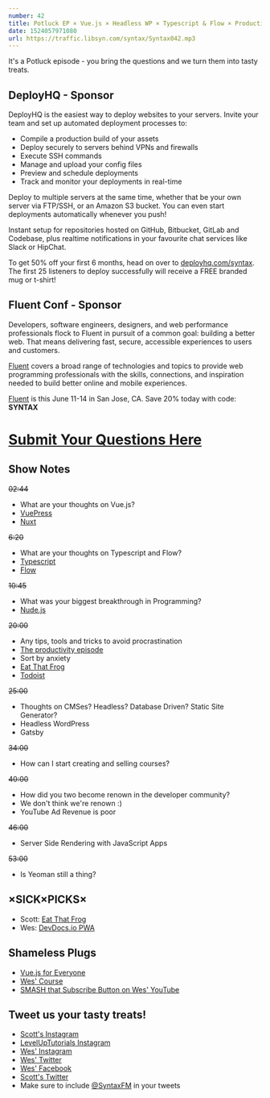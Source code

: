 ```yaml
---
number: 42
title: Potluck EP × Vue.js × Headless WP × Typescript & Flow × Productivity × Server Side Rendering × Yeoman
date: 1524057971080
url: https://traffic.libsyn.com/syntax/Syntax042.mp3
---
```


It's a Potluck episode - you bring the questions and we turn them into tasty treats.

## DeployHQ - Sponsor

DeployHQ is the easiest way to deploy websites to your servers. Invite your team and set up automated deployment processes to:

* Compile a production build of your assets
* Deploy securely to servers behind VPNs and firewalls
* Execute SSH commands
* Manage and upload your config files
* Preview and schedule deployments
* Track and monitor your deployments in real-time

Deploy to multiple servers at the same time, whether that be your own server via FTP/SSH, or an Amazon S3 bucket. You can even start deployments automatically whenever you push!

Instant setup for repositories hosted on GitHub, Bitbucket, GitLab and Codebase, plus realtime notifications in your favourite chat services like Slack or HipChat.

To get 50% off your first 6 months, head on over to [deployhq.com/syntax](https://www.deployhq.com/syntax). The first 25 listeners to deploy successfully will receive a FREE branded mug or t-shirt!

## Fluent Conf - Sponsor

Developers, software engineers, designers, and web performance professionals flock to Fluent in pursuit of a common goal: building a better web. That means delivering fast, secure, accessible experiences to users and customers.

[Fluent](https://conferences.oreilly.com/fluent/fl-ca) covers a broad range of technologies and topics to provide web programming professionals with the skills, connections, and inspiration needed to build better online and mobile experiences.

[Fluent](https://conferences.oreilly.com/fluent/fl-ca) is this June 11-14 in San Jose, CA. Save 20% today with code: **SYNTAX**


# [Submit Your Questions Here](https://docs.google.com/forms/d/e/1FAIpQLSfQlAo1wXHiJMySdU-h8QMtfoz92aMS9eycEHXB6eRCLh8KHA/viewform)

## Show Notes

~~02:44~~

* What are your thoughts on Vue.js?
* [VuePress](https://vuepress.vuejs.org/)
* [Nuxt](https://nuxtjs.org/)

~~6:20~~

* What are your thoughts on Typescript and Flow?
* [Typescript](https://www.typescriptlang.org/)
* [Flow](https://flow.org/)

~~10:45~~

* What was your biggest breakthrough in Programming?
* [Nude.js](https://github.com/pa7/nude.js/)


~~20:00~~

* Any tips, tools and tricks to avoid procrastination
* [The productivity episode](https://syntax.fm/show/011/our-favourite-productivity-hacks)
* Sort by anxiety
* [Eat That Frog](https://amzn.to/2HajbS0)
* [Todoist](https://en.todoist.com/)

~~25:00~~

* Thoughts on CMSes? Headless? Database Driven? Static Site Generator?
* Headless WordPress
* Gatsby

~~34:00~~

* How can I start creating and selling courses?


~~40:00~~

* How did you two become renown in the developer community?
* We don't think we're renown :)
* YouTube Ad Revenue is poor

~~46:00~~

* Server Side Rendering with JavaScript Apps

~~53:00~~

* Is Yeoman still a thing?

## ×SICK×PICKS×

* Scott: [Eat That Frog](https://amzn.to/2HajbS0)
* Wes: [DevDocs.io PWA](https://devdocs.io)

## Shameless Plugs

* [Vue.js for Everyone](https://LevelUpTutorials.com/store)
* [Wes' Course](https://wesbos.com/courses)
* [SMASH that Subscribe Button on Wes' YouTube](https://www.youtube.com/wesbos)

## Tweet us your tasty treats!

* [Scott's Instagram](https://www.instagram.com/stolinski/)
* [LevelUpTutorials Instagram](https://www.instagram.com/LevelUpTutorials/)
* [Wes' Instagram](https://www.instagram.com/wesbos/)
* [Wes' Twitter](https://twitter.com/wesbos)
* [Wes' Facebook](https://www.facebook.com/wesbos.developer)
* [Scott's Twitter](https://twitter.com/stolinski)
* Make sure to include [@SyntaxFM](https://twitter.com/SyntaxFM) in your tweets
